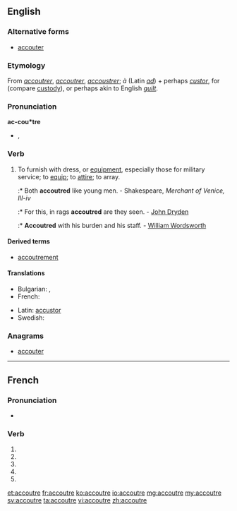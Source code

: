 {{also|accoutré}}
==English==

===Alternative forms===
* [[accouter]]

===Etymology===
From {{etyl|fr}} ''[[accoutrer]]'', {{etyl|fro}} ''[[accoutrer]]'', ''[[accoustrer]]''; ''à'' (Latin ''[[ad]]'') + perhaps {{etyl|LL.}} ''[[custor]]'', for {{term|custos||guardian, sacristan}} (compare [[custody]]), or perhaps akin to English ''[[guilt]]''.

===Pronunciation===
'''ac-cou*tre'''
* {{IPA|/əˈkuːtə/}}, {{SAMPA|/@"ku:t@/}}

===Verb===
{{en-verb|accoutr|ing}}

# {{transitive}} To furnish with dress, or [[equipment]], especially those for military service; to [[equip]]; to [[attire]]; to array.
#:* Both '''accoutred''' like young men. - Shakespeare, ''Merchant of Venice, III-iv''
#:* For this, in rags '''accoutred''' are they seen. - [[w:John Dryden|John Dryden]]
#:* '''Accoutred''' with his burden and his staff. - [[w:William Wordsworth|William Wordsworth]]

====Derived terms====
* [[accoutrement]]

====Translations====
{{trans-top|to equip, to attire, to array}}
* Bulgarian: {{t+|bg|обличам}},  {{t|bg|екипирам}}
* French: {{t+|fr|accoutrer}}
{{trans-mid}}
* Latin: [[accustor]]
* Swedish: {{t|sv|utrusta}}
{{trans-bottom}}

===Anagrams===
* [[accouter#English|accouter]]

----

==French==

===Pronunciation===
* {{homophones|accoutrent|accoutres}}

===Verb===
{{fr-verb-form}}

# {{conjugation of|accoutrer||1|s|pres|ind|lang=fr}}
# {{conjugation of|accoutrer||3|s|pres|ind|lang=fr}}
# {{conjugation of|accoutrer||1|s|pres|sub|lang=fr}}
# {{conjugation of|accoutrer||1|s|pres|sub|lang=fr}}
# {{conjugation of|accoutrer||2|s|imp|lang=fr}}

[[et:accoutre]]
[[fr:accoutre]]
[[ko:accoutre]]
[[io:accoutre]]
[[mg:accoutre]]
[[my:accoutre]]
[[sv:accoutre]]
[[ta:accoutre]]
[[vi:accoutre]]
[[zh:accoutre]]